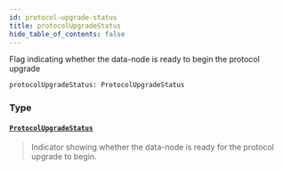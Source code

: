 ```yaml
---
id: protocol-upgrade-status
title: protocolUpgradeStatus
hide_table_of_contents: false
---
```








Flag indicating whether the data-node is ready to begin the protocol upgrade

```graphql
protocolUpgradeStatus: ProtocolUpgradeStatus
```


### Type

#### [`ProtocolUpgradeStatus`](/mainnet/api/graphql/objects/protocol-upgrade-status) <Badge class="secondary" text="object"/>
> Indicator showing whether the data-node is ready for the protocol upgrade to begin.
> 





